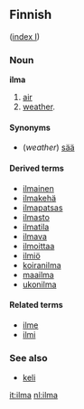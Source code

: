 ==Finnish==
([[Wiktionary:Finnish_index_i|index I]])

===Noun===
'''ilma'''

# [[air]]
# [[weather]].

====Synonyms====
*(''weather'') [[sää#Finnish|sää]]

====Derived terms====
*[[ilmainen]]
*[[ilmakehä]]
*[[ilmapatsas]]
*[[ilmasto]]
*[[ilmatila]]
*[[ilmava]]
*[[ilmoittaa]]
*[[ilmiö]]
*[[koiranilma]]
*[[maailma]]
*[[ukonilma]]

====Related terms====
<!-- I think they might be derived as well but the meaning has diverged from the stem word. -->
*[[ilme]]
*[[ilmi]]

===See also===
*[[keli#Finnish|keli]]

[[it:ilma]]
[[nl:ilma]]
